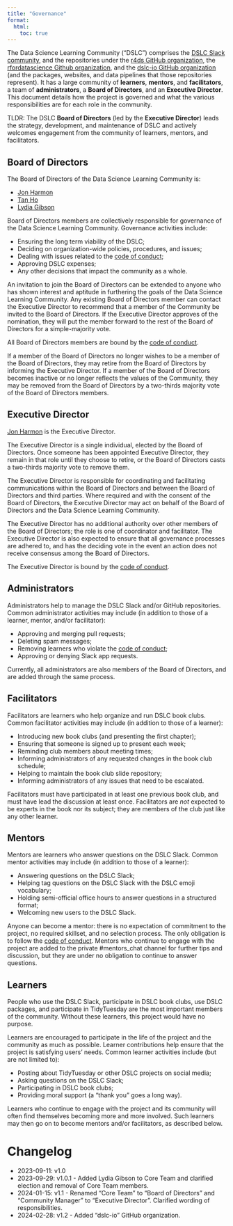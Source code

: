 ```yaml
---
title: "Governance"
format:
  html:
    toc: true
---
```


<!-- 
This governance model is adapted from:
- the nflverse governance model <https://raw.githubusercontent.com/nflverse/nflverse-org/main/GOVERNANCE.md>, which is adapted from:
- the ggplot2 governance model <https://github.com/tidyverse/ggplot2/blob/main/GOVERNANCE.md>
- the Benevolent dictator governance model by Ross Gardler and Gabriel Hanganu <http://oss-watch.ac.uk/resources/benevolentdictatorgovernancemodel>
- tidyverse tidyups governance notes: <https://github.com/tidyverse/tidyups/blob/main/004-governance.md>
and is licensed under CC-BY-SA-4.0
-->

The Data Science Learning Community ("DSLC") comprises the [DSLC Slack community](https://dslc.io/join), and the repositories under the [r4ds GitHub organization](https://github.com/r4ds), the [rfordatascience Github organization](https://github.com/rfordatascience), and the [dslc-io GitHub organization](https://github.com/dslc-io) (and the packages, websites, and data pipelines that those repositories represent).
It has a large community of __learners__, __mentors__, and __facilitators__, a team of __administrators__, a __Board of Directors__, and an __Executive Director__. 
This document details how the project is governed and what the various responsibilities 
are for each role in the community.

TLDR: The DSLC __Board of Directors__ (led by the __Executive Director__) leads the strategy, development, and maintenance of DSLC and actively welcomes engagement from the community of learners, mentors, and facilitators.

## Board of Directors

The Board of Directors of the Data Science Learning Community is:

-   [Jon Harmon](https://github.com/jonthegeek)
-   [Tan Ho](https://github.com/tanho63)
-   [Lydia Gibson](https://github.com/lgibson7)

Board of Directors members are collectively responsible for governance of the Data Science Learning Community. Governance activities include:

-   Ensuring the long term viability of the DSLC;
-   Deciding on organization-wide policies, procedures, and issues;
-   Dealing with issues related to the [code of conduct](code_of_conduct.qmd);
-   Approving DSLC expenses;
-   Any other decisions that impact the community as a whole.

An invitation to join the Board of Directors can be extended to anyone who has shown interest and aptitude in furthering the goals of the Data Science Learning Community.
Any existing Board of Directors member can contact the Executive Director to recommend that a member of the Community be invited to the Board of Directors. 
If the Executive Director approves of the nomination, they will put the member forward to the rest of the Board of Directors for a simple-majority vote.

All Board of Directors members are bound by the [code of conduct](code_of_conduct.qmd).

If a member of the Board of Directors no longer wishes to be a member of the Board of Directors, they may retire from the Board of Directors by informing the Executive Director.
If a member of the Board of Directors becomes inactive or no longer reflects the values of the Community, they may be removed from the Board of Directors by a two-thirds majority vote of the Board of Directors members.

## Executive Director

[Jon Harmon](https://github.com/jonthegeek) is the Executive Director.

The Executive Director is a single individual, elected by the Board of Directors. 
Once someone has been appointed Executive Director, they remain in that role until they choose to retire, or the Board of Directors casts a two-thirds majority vote to remove them.

The Executive Director is responsible for coordinating and facilitating communications within the Board of Directors and between the Board of Directors and third parties. 
Where required and with the consent of the Board of Directors, the Executive Director may act on behalf of the Board of Directors and the Data Science Learning Community.

The Executive Director has no additional authority over other members of the Board of Directors; the role is one of coordinator and facilitator. 
The Executive Director is also expected to ensure that all governance processes are adhered to, and has the deciding vote in the event an action does not receive consensus among the Board of Directors.

The Executive Director is bound by the [code of conduct](code_of_conduct.qmd).

## Administrators

Administrators help to manage the DSLC Slack and/or GitHub repositories.
Common administrator activities may include (in addition to those of a learner, mentor, and/or facilitator):

-   Approving and merging pull requests;
-   Deleting spam messages;
-   Removing learners who violate the [code of conduct](code_of_conduct.qmd);
-   Approving or denying Slack app requests.

Currently, all administrators are also members of the Board of Directors, and are added through the same process.

## Facilitators

Facilitators are learners who help organize and run DSLC book clubs.
Common facilitator activities may include (in addition to those of a learner):

-   Introducing new book clubs (and presenting the first chapter);
-   Ensuring that someone is signed up to present each week;
-   Reminding club members about meeting times;
-   Informing administrators of any requested changes in the book club schedule;
-   Helping to maintain the book club slide repository;
-   Informing administrators of any issues that need to be escalated.

Facilitators must have participated in at least one previous book club, and must have lead the discussion at least once.
Facilitators are *not* expected to be experts in the book nor its subject; they are members of the club just like any other learner.

## Mentors

Mentors are learners who answer questions on the DSLC Slack.
Common mentor activities may include (in addition to those of a learner):

-   Answering questions on the DSLC Slack;
-   Helping tag questions on the DSLC Slack with the DSLC emoji vocabulary;
-   Holding semi-official office hours to answer questions in a structured format;
-   Welcoming new users to the DSLC Slack.

Anyone can become a mentor: there is no expectation of commitment to the project, 
no required skillset, and no selection process. 
The only obligation is to follow the [code of conduct](code_of_conduct.qmd).
Mentors who continue to engage with the project are added to the private #mentors_chat channel for further tips and discussion, but they are under no obligation to continue to answer questions. 

## Learners

People who use the DSLC Slack, participate in DSLC book clubs, use DSLC packages, and participate in TidyTuesday are the most important members of the community.
Without these learners, this project would have no purpose.

Learners are encouraged to participate in the life of the project and the community as much as possible.
Learner contributions help ensure that the project is satisfying users' needs. 
Common learner activities include (but are not limited to):

-   Posting about TidyTuesday or other DSLC projects on social media;
-   Asking questions on the DSLC Slack;
-   Participating in DSLC book clubs;
-   Providing moral support (a "thank you" goes a long way).

Learners who continue to engage with the project and its community will often find themselves becoming more and more involved. 
Such learners may then go on to become mentors and/or facilitators, as described below.

# Changelog
-   2023-09-11: v1.0
-   2023-09-29: v1.0.1 - Added Lydia Gibson to Core Team and clarified election and removal of Core Team members.
-   2024-01-15: v1.1 - Renamed "Core Team" to "Board of Directors" and "Community Manager" to "Executive Director". Clarified wording of responsibilities.
-   2024-02-28: v1.2 - Added "dslc-io" GitHub organization.
